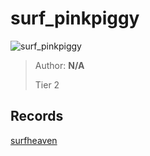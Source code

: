 
# surf_pinkpiggy

![surf_pinkpiggy](https://raw.githubusercontent.com/Sayt123/SurfMapPics/Maps-and-bonuses/csgo/surf_pinkpiggy.jpg)

> Author: **N/A**
>
> Tier 2

## Records

[surfheaven](https://surfheaven.eu/map/surf_pinkpiggy)
